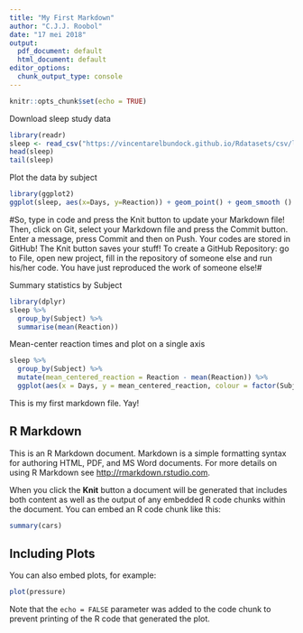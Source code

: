 ```yaml
---
title: "My First Markdown"
author: "C.J.J. Roobol"
date: "17 mei 2018"
output:
  pdf_document: default
  html_document: default
editor_options:
  chunk_output_type: console
---
```


```r
knitr::opts_chunk$set(echo = TRUE)
```

Download sleep study data
```r
library(readr)
sleep <- read_csv("https://vincentarelbundock.github.io/Rdatasets/csv/lme4/sleepstudy.csv") # no spaces
head(sleep)
tail(sleep)
```
Plot the data by subject
```r
library(ggplot2)
ggplot(sleep, aes(x=Days, y=Reaction)) + geom_point() + geom_smooth () + scale_x_continuous(breaks=seq(0, 8, by = 2)) + facet_wrap(~ Subject)
```

#So, type in code and press the Knit button to update your Markdown file! Then, click on Git, select your Markdown file and press the Commit button. Enter a message, press Commit and then on Push. Your codes are stored in GitHub! The Knit button saves your stuff! To create a GitHub Repository: go to File, open new project, fill in the repository of someone else and run his/her code. You have just reproduced the work of someone else!#

Summary statistics by Subject
```r
library(dplyr)
sleep %>%
  group_by(Subject) %>%
  summarise(mean(Reaction))
```

Mean-center reaction times and plot on a single axis

```r
sleep %>%
  group_by(Subject) %>%
  mutate(mean_centered_reaction = Reaction - mean(Reaction)) %>%
  ggplot(aes(x = Days, y = mean_centered_reaction, colour = factor(Subject))) + geom_smooth(show.legend = FALSE, se = FALSE) + scale_x_continuous(breaks = seq(0, 8, by = 2))
```

This is my first markdown file. Yay!

## R Markdown

This is an R Markdown document. Markdown is a simple formatting syntax for authoring HTML, PDF, and MS Word documents. For more details on using R Markdown see <http://rmarkdown.rstudio.com>.

When you click the **Knit** button a document will be generated that includes both content as well as the output of any embedded R code chunks within the document. You can embed an R code chunk like this:

```r
summary(cars)
```

## Including Plots

You can also embed plots, for example:

```r
plot(pressure)
```

Note that the `echo = FALSE` parameter was added to the code chunk to prevent printing of the R code that generated the plot.
